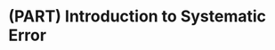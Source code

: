 # (PART) Introduction to Systematic Error {-}

<!-- This Rmd just creates a part heading in the table of contents -->